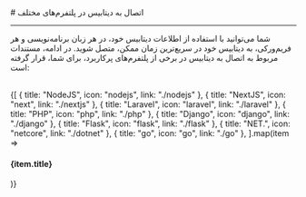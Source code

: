 
<Layout>
<Head>
<title>مستندات اتصال به دیتابیس MySQL در پلتفرم‌های مختلف - لیارا</title>
<meta property="og:title" content="مستندات خدمات رایانش ابری لیارا" />
<meta property="og:description" content="مستندات اتصال به دیتابیس MySQL در فریم‌ورک‌ها و پلتفرم‌های مختلف"  />
<meta property="og:image" content="https://media.liara.ir/logos/liara-poster.jpg" />
</Head>
# اتصال به دیتابیس در پلتفرم‌های مختلف
<hr className="mb-2" />

شما می‌توانید با استفاده از اطلاعات دیتابیس خود، در هر زبان برنامه‌نویسی و هر فریم‌ورکی، به دیتابیس خود در سریع‌ترین زمان ممکن، متصل شوید. 
در ادامه، مستندات مربوط به اتصال به دیتابیس در برخی از پلتفرم‌های پرکاربرد، برای شما، قرار گرفته است:

<br />
<div className='h-2' />
<div className="grid md:grid-cols-4 gap-4">
            {[
    {
        title: "NodeJS",
        icon: "nodejs",
        link: "./nodejs"
      },
      {
        title: "NextJS",
        icon: "next",
        link: "./nextjs"
      },
      {
        title: "Laravel",
        icon: "laravel",
        link: "./laravel"
      },
      {
        title: "PHP",
        icon: "php",
        link: "./php"
      },
      {
        title: "Django",
        icon: "django",
        link: "./django"
      },
      {
        title: "Flask",
        icon: "flask",
        link: "./flask"
      },
      {
        title: "NET.",
        icon: "netcore",
        link: "./dotnet"
      },
      {
        title: "go",
        icon: "go",
        link: "./go"
      },
  ].map(item =>
    <Link href={item.link}>
    <Card className="flex cursor-pointer w-full items-center justify-between">
        <div className="flex items-center gap-3">
        <div className="w-[40px] p-1  bg-[#333] rounded-lg">
            <PlatformIcon platform={item.icon} />
        </div>
        <h4>
            {item.title}
        </h4>
        </div>
        <GoArrowLeft className="ml-1" />
    </Card>
    </Link>
            )}
          </div>
<div className='h-2' />

</Layout>